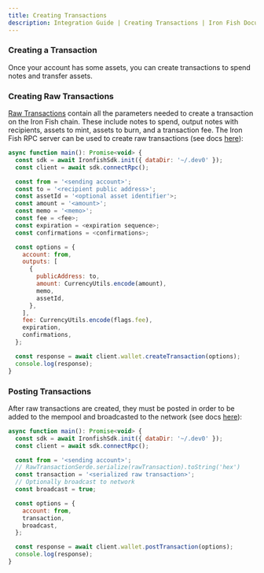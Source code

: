 ```yaml
---
title: Creating Transactions
description: Integration Guide | Creating Transactions | Iron Fish Documentation
---
```


### Creating a Transaction

Once your account has some assets, you can create transactions to spend notes
and transfer assets.

### Creating Raw Transactions

[Raw Transactions](/learn/whitepaper/glossary#Raw-Transactions) contain all the
parameters needed to create a transaction on the Iron Fish chain. These include
notes to spend, output notes with recipients, assets to mint, assets to burn,
and a transaction fee. The Iron Fish RPC server can be used to create raw
transactions (see docs
[here](/developers/documentation/rpc/wallet/create_transaction)):

```js
async function main(): Promise<void> {
  const sdk = await IronfishSdk.init({ dataDir: '~/.dev0' });
  const client = await sdk.connectRpc();

  const from = '<sending account>';
  const to = '<recipient public address>';
  const assetId = '<optional asset identifier'>;
  const amount = '<amount>';
  const memo = '<memo>';
  const fee = <fee>;
  const expiration = <expiration sequence>;
  const confirmations = <confirmations>;

  const options = {
    account: from,
    outputs: [
      {
        publicAddress: to,
        amount: CurrencyUtils.encode(amount),
        memo,
        assetId,
      },
    ],
    fee: CurrencyUtils.encode(flags.fee),
    expiration,
    confirmations,
  };

  const response = await client.wallet.createTransaction(options);
  console.log(response);
}
```

### Posting Transactions

After raw transactions are created, they must be posted in order to be added to
the mempool and broadcasted to the network (see docs
[here](/developers/documentation/rpc/wallet/post_transaction)):

```js
async function main(): Promise<void> {
  const sdk = await IronfishSdk.init({ dataDir: '~/.dev0' });
  const client = await sdk.connectRpc();

  const from = '<sending account>';
  // RawTransactionSerde.serialize(rawTransaction).toString('hex')
  const transaction = '<serialized raw transaction>';
  // Optionally broadcast to network
  const broadcast = true;

  const options = {
    account: from,
    transaction,
    broadcast,
  };

  const response = await client.wallet.postTransaction(options);
  console.log(response);
}
```
